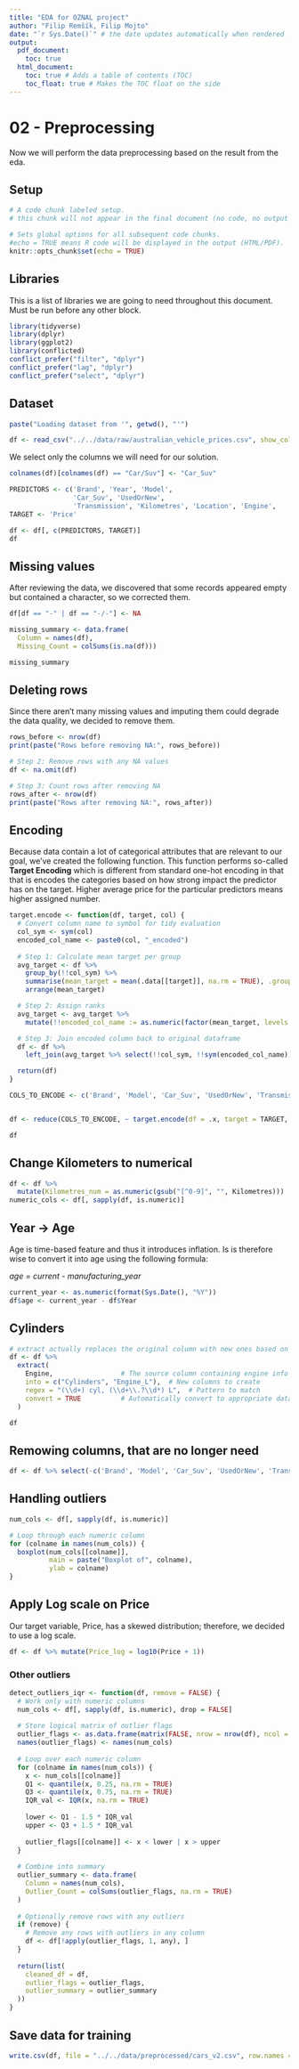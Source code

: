 ```yaml
---
title: "EDA for OZNAL project"
author: "Filip Remšík, Filip Mojto"
date: "`r Sys.Date()`" # the date updates automatically when rendered
output:
  pdf_document:
    toc: true
  html_document:
    toc: true # Adds a table of contents (TOC)
    toc_float: true # Makes the TOC float on the side
---
```


# 02 - Preprocessing

Now we will perform the data preprocessing based on the result from the eda.

## Setup

```r
# A code chunk labeled setup.
# this chunk will not appear in the final document (no code, no output shown), but it will run

# Sets global options for all subsequent code chunks.
#echo = TRUE means R code will be displayed in the output (HTML/PDF).
knitr::opts_chunk$set(echo = TRUE)

```

## Libraries

This is a list of libraries we are going to need throughout this document. Must be run before any other block.

```r

library(tidyverse)
library(dplyr)
library(ggplot2)
library(conflicted)
conflict_prefer("filter", "dplyr")
conflict_prefer("lag", "dplyr")
conflict_prefer("select", "dplyr")


```

## Dataset

```r
paste("Loading dataset from '", getwd(), "'")

df <- read_csv("../../data/raw/australian_vehicle_prices.csv", show_col_types = FALSE)
```

We select only the columns we will need for our solution.

```r
colnames(df)[colnames(df) == "Car/Suv"] <- "Car_Suv"

PREDICTORS <- c('Brand', 'Year', 'Model', 
                'Car_Suv', 'UsedOrNew', 
                'Transmission', 'Kilometres', 'Location', 'Engine',     'ColourExtInt', 'FuelType','DriveType','BodyType')
TARGET <- 'Price'

df <- df[, c(PREDICTORS, TARGET)]
df

```

## Missing values

After reviewing the data, we discovered that some records appeared empty but contained a character, so we corrected them.

```r
df[df == "-" | df == "-/-"] <- NA
```

```r
missing_summary <- data.frame(
  Column = names(df),
  Missing_Count = colSums(is.na(df)))

missing_summary
```

## Deleting rows

Since there aren't many missing values and imputing them could degrade the data quality, we decided to remove them.

```r
rows_before <- nrow(df)
print(paste("Rows before removing NA:", rows_before))

# Step 2: Remove rows with any NA values
df <- na.omit(df)

# Step 3: Count rows after removing NA
rows_after <- nrow(df)
print(paste("Rows after removing NA:", rows_after))
```

## Encoding

Because data contain a lot of categorical attributes that are relevant to our goal, we've created the following function. This function performs so-called **Target Encoding** which is different from standard one-hot encoding in that that is encodes the categories based on how strong impact the predictor has on the target. Higher average price for the particular predictors means higher assigned number.

```r
target.encode <- function(df, target, col) {
  # Convert column name to symbol for tidy evaluation
  col_sym <- sym(col)
  encoded_col_name <- paste0(col, "_encoded")
  
  # Step 1: Calculate mean target per group
  avg_target <- df %>%
    group_by(!!col_sym) %>%
    summarise(mean_target = mean(.data[[target]], na.rm = TRUE), .groups = "drop") %>%
    arrange(mean_target)

  # Step 2: Assign ranks
  avg_target <- avg_target %>%
    mutate(!!encoded_col_name := as.numeric(factor(mean_target, levels = unique(mean_target))) - 1)

  # Step 3: Join encoded column back to original dataframe
  df <- df %>%
    left_join(avg_target %>% select(!!col_sym, !!sym(encoded_col_name)), by = col)

  return(df)
}
```

```r
COLS_TO_ENCODE <- c('Brand', 'Model', 'Car_Suv', 'UsedOrNew', 'Transmission', 'DriveType', 'FuelType', 'ColourExtInt', 'Location', 'BodyType')


df <- reduce(COLS_TO_ENCODE, ~ target.encode(df = .x, target = TARGET, col = .y), .init = df)

df
```

## Change Kilometers to numerical

```r
df <- df %>%
  mutate(Kilometres_num = as.numeric(gsub("[^0-9]", "", Kilometres)))
numeric_cols <- df[, sapply(df, is.numeric)]

```

## Year -\> Age

Age is time-based feature and thus it introduces inflation. Is is therefore wise to convert it into age using the following formula:

*age = current - manufacturing_year*

```r

current_year <- as.numeric(format(Sys.Date(), "%Y"))
df$age <- current_year - df$Year
```

## Cylinders

```r
# extract actually replaces the original column with new ones based on regex match
df <- df %>%
  extract(
    Engine,                 # The source column containing engine info
    into = c("Cylinders", "Engine_L"),  # New columns to create
    regex = "(\\d+) cyl, (\\d+\\.?\\d*) L",  # Pattern to match
    convert = TRUE          # Automatically convert to appropriate data types
  )

df
```

## Remowing columns, that are no longer need

```r
df <- df %>% select(-c('Brand', 'Model', 'Car_Suv', 'UsedOrNew', 'Transmission','Year','Kilometres','Location','Engine_L','ColourExtInt','FuelType','DriveType','BodyType'))
```

## Handling outliers

```r

num_cols <- df[, sapply(df, is.numeric)]

# Loop through each numeric column
for (colname in names(num_cols)) {
  boxplot(num_cols[[colname]],
          main = paste("Boxplot of", colname),
          ylab = colname)
}
```

## Apply Log scale on Price

Our target variable, Price, has a skewed distribution; therefore, we decided to use a log scale.

```r
df <- df %>% mutate(Price_log = log10(Price + 1))

```

### Other outliers

```r
detect_outliers_iqr <- function(df, remove = FALSE) {
  # Work only with numeric columns
  num_cols <- df[, sapply(df, is.numeric), drop = FALSE]
  
  # Store logical matrix of outlier flags
  outlier_flags <- as.data.frame(matrix(FALSE, nrow = nrow(df), ncol = ncol(num_cols)))
  names(outlier_flags) <- names(num_cols)
  
  # Loop over each numeric column
  for (colname in names(num_cols)) {
    x <- num_cols[[colname]]
    Q1 <- quantile(x, 0.25, na.rm = TRUE)
    Q3 <- quantile(x, 0.75, na.rm = TRUE)
    IQR_val <- IQR(x, na.rm = TRUE)
    
    lower <- Q1 - 1.5 * IQR_val
    upper <- Q3 + 1.5 * IQR_val
    
    outlier_flags[[colname]] <- x < lower | x > upper
  }
  
  # Combine into summary
  outlier_summary <- data.frame(
    Column = names(num_cols),
    Outlier_Count = colSums(outlier_flags, na.rm = TRUE)
  )
  
  # Optionally remove rows with any outliers
  if (remove) {
    # Remove any rows with outliers in any column
    df <- df[!apply(outlier_flags, 1, any), ]
  }
  
  return(list(
    cleaned_df = df,
    outlier_flags = outlier_flags,
    outlier_summary = outlier_summary
  ))
}


```

## Save data for training

```r
write.csv(df, file = "../../data/preprocessed/cars_v2.csv", row.names = FALSE)  # Avoid row numbers
```
